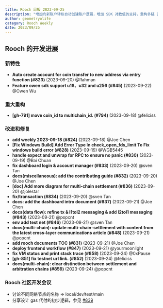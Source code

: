 ```yaml
---
title: Rooch 周报 2023-09-25
description: "增加向新账户转帐自动创建账户逻辑，增加 SDK 对数值的支持，重构多链 ID，对文档架构和内容补充，修复小问题"
author: geometryolife
category: Rooch Weekly
date: 2023/09/25
---
```



<PostHeader />

## Rooch 的开发进展

### 新特性

- **Auto create account for coin transfer to new address via entry function (#823)** (2023-09-20) @Rahman
- **Feature owen sdk support u16、u32 and u256 (#845)** (2023-09-22) @Owen Wu

### 重大重构

- **[gh-791] move coin_id to multichain_id. (#794)** (2023-09-18) @feliciss

### 改进和修复

- **add weekly 2023-09-18 (#824)** (2023-09-18) @Joe Chen
- **[Fix Windows Build] Add Error Type In check_open_fds_limit To Fix windows build error (#828)** (2023-09-19) @WGB5445
- **handle expect and unwrap for RPC to ensure no panic (#830)** (2023-09-19) @Bai Chuan
- **fix dashboard login & account manager (#833)** (2023-09-20) @sven Tan
- **docs(miscellaneous): add the contributing guide (#832)** (2023-09-20) @Joe Chen
- **[doc] Add more diagram for multi-chain settlement (#836)** (2023-09-20) @jolestar
- **fix/transaction (#834)** (2023-09-20) @sven Tan
- **docs: add the dashboard intro document (#837)** (2023-09-21) @Joe Chen
- **docs(data flow): refine tx & l1tol2 messaging & add l2tol1 messaging (#843)** (2023-09-21) @popcnt
- **env add test net (#846)** (2023-09-21) @sven Tan
- **docs(multi-chain): update multi-chain-settlement with content from the latest cross-layer communications article (#848)** (2023-09-21) @popcnt
- **add rooch documents TOC (#831)** (2023-09-21) @Joe Chen
- **deploy frontend workflow (#847)** (2023-09-21) @yourmoonlight
- **fix VM status and print stack trace (#858)** (2023-09-24) @0xPause
- **[gh-851] fix testnet url link. (#852)** (2023-09-24) @feliciss
- **docs(multi-chain): clear distinction between settlement and arbitration chains (#859)** (2023-09-24) @popcnt

### Rooch 社区开发会议

- 讨论不同网络节点的名称 => local/dev/test/main
- 分享设计 gas 代付的初步逻辑，参见 [#839](https://github.com/rooch-network/rooch/issues/839)
